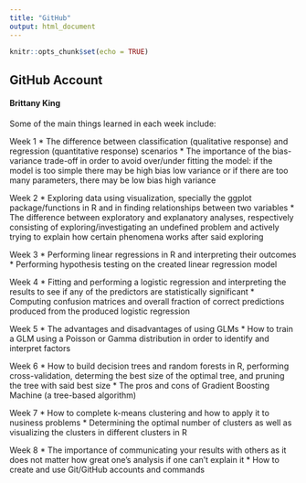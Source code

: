 ```yaml
---
title: "GitHub"
output: html_document
---
```


```r
knitr::opts_chunk$set(echo = TRUE)
```

## GitHub Account
#### Brittany King

Some of the main things learned in each week include:

Week 1
* The difference between classification (qualitative response) and regression (quantitative response) scenarios
* The importance of the bias-variance trade-off in order to avoid over/under fitting the model: if the model is too simple there may be high bias low variance or if there are too many parameters, there may be low bias high variance

Week 2
* Exploring data using visualization, specially the ggplot package/functions in R and in finding relationships between two variables
* The difference between exploratory and explanatory analyses, respectively consisting of exploring/investigating an undefined problem and actively trying to explain how certain phenomena works after said exploring

Week 3
* Performing linear regressions in R and interpreting their outcomes
* Performing hypothesis testing on the created linear regression model

Week 4
* Fitting and performing a logistic regression and interpreting the results to see if any of the predictors are statistically significant
* Computing confusion matrices and overall fraction of correct predictions produced from the produced logistic regression

Week 5
* The advantages and disadvantages of using GLMs
* How to train a GLM using a Poisson or Gamma distribution in order to identify and interpret factors

Week 6
* How to build decision trees and random forests in R, performing cross-validation, determing the best size of the optimal tree, and pruning the tree with said best size
* The pros and cons of Gradient Boosting Machine (a tree-based algorithm)

Week 7
* How to complete k-means clustering and how to apply it to nusiness problems
* Determining the optimal number of clusters as well as visualizing the clusters in different clusters in R

Week 8
* The importance of communicating your results with others as it does not matter how great one's analysis if one can't explain it
* How to create and use Git/GitHub accounts and commands
